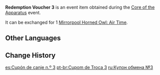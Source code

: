 {{Item Infobox
|id           = 101869
|image        = Item Redemption Voucher 3.png
|type         = Event Items
|group        = Redemption Vouchers
|description  = Used to redeem [[Mirrorpool Horned Owl: Air Time]]
|source1      = [[Core of the Apparatus]] Event
|event        = Core of the Apparatus
}}
'''Redemption Voucher 3''' is an event item obtained during the [[Core of the Apparatus]] event.

It can be exchanged for 1 [[Mirrorpool Horned Owl: Air Time]].

==Other Languages==
{{Other Languages
|default_hidden = 1
|en      = Redemption Voucher 3
|zhs     = 兑换券3号
|zhs_rm  = Duìhuàn-quàn Sān Hào
|zht     = 兌換券3號
|zht_rm  = Duìhuàn-quàn Sān Hào
|ja      = 引換券3
|ja_rm   = Hikikaeken San
|ko      = 교환 쿠폰 3호
|ko_rm   = Gyohwan Kupon Samho
|es      = Cupón de canje n.º 3
|fr      = Coupon d'échange 3
|ru      = Купон обмена №3
|th      = คูปองแลกรับหมายเลข 3
|th_rm   = 
|vi      = Phiếu Quà Tặng 3
|de      = Gutschein Nr.3
|id      = Kupon Penukaran 3
|pt      = Cupom de Troca 3
}}

==Change History==
{{Change History|2.7}}

[[es:Cupón de canje n.º 3]]
[[pt-br:Cupom de Troca 3]]
[[ru:Купон обмена №3]]
